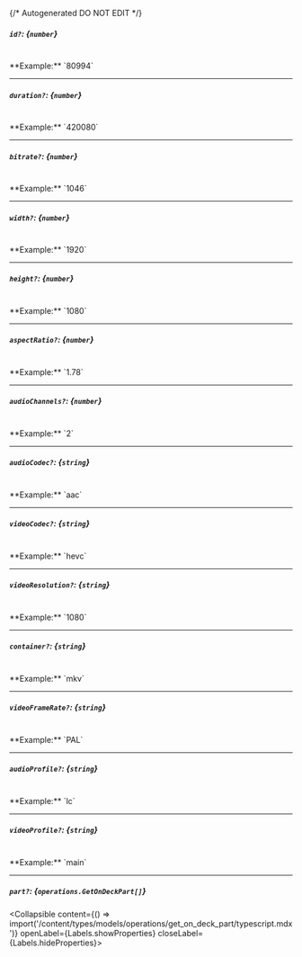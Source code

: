 {/* Autogenerated DO NOT EDIT  */}

##### `id?`: *{`number`}*
<br/>
**Example:** `80994`

---
##### `duration?`: *{`number`}*
<br/>
**Example:** `420080`

---
##### `bitrate?`: *{`number`}*
<br/>
**Example:** `1046`

---
##### `width?`: *{`number`}*
<br/>
**Example:** `1920`

---
##### `height?`: *{`number`}*
<br/>
**Example:** `1080`

---
##### `aspectRatio?`: *{`number`}*
<br/>
**Example:** `1.78`

---
##### `audioChannels?`: *{`number`}*
<br/>
**Example:** `2`

---
##### `audioCodec?`: *{`string`}*
<br/>
**Example:** `aac`

---
##### `videoCodec?`: *{`string`}*
<br/>
**Example:** `hevc`

---
##### `videoResolution?`: *{`string`}*
<br/>
**Example:** `1080`

---
##### `container?`: *{`string`}*
<br/>
**Example:** `mkv`

---
##### `videoFrameRate?`: *{`string`}*
<br/>
**Example:** `PAL`

---
##### `audioProfile?`: *{`string`}*
<br/>
**Example:** `lc`

---
##### `videoProfile?`: *{`string`}*
<br/>
**Example:** `main`

---
##### `part?`: *{`operations.GetOnDeckPart[]`}*
<Collapsible content={() => import('/content/types/models/operations/get_on_deck_part/typescript.mdx')} openLabel={Labels.showProperties} closeLabel={Labels.hideProperties}>
</Collapsible>



